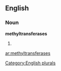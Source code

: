 ==English==

===Noun===
'''methyltransferases'''

# {{plural of|[[methyltransferase]]}}

[[Category:English plurals]]

[[ar:methyltransferases]]
